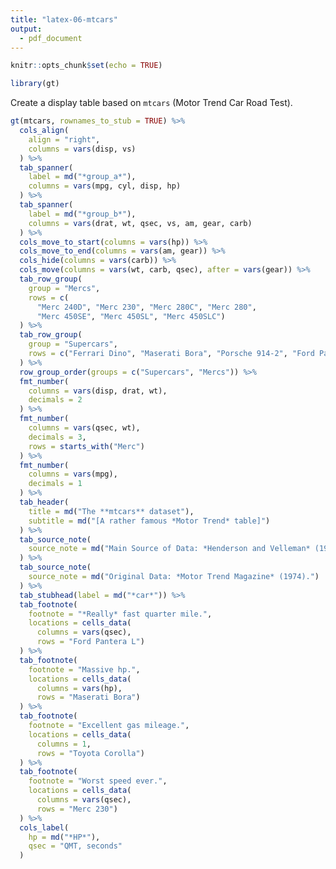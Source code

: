 ```yaml
---
title: "latex-06-mtcars"
output: 
  - pdf_document
---
```


```r
knitr::opts_chunk$set(echo = TRUE)

library(gt)
```

Create a display table based on `mtcars` (Motor Trend Car Road Test).

```r
gt(mtcars, rownames_to_stub = TRUE) %>%
  cols_align(
    align = "right",
    columns = vars(disp, vs)
  ) %>%
  tab_spanner(
    label = md("*group_a*"),
    columns = vars(mpg, cyl, disp, hp)
  ) %>%
  tab_spanner(
    label = md("*group_b*"),
    columns = vars(drat, wt, qsec, vs, am, gear, carb)
  ) %>%
  cols_move_to_start(columns = vars(hp)) %>%
  cols_move_to_end(columns = vars(am, gear)) %>%
  cols_hide(columns = vars(carb)) %>%
  cols_move(columns = vars(wt, carb, qsec), after = vars(gear)) %>%
  tab_row_group(
    group = "Mercs",
    rows = c(
      "Merc 240D", "Merc 230", "Merc 280C", "Merc 280",
      "Merc 450SE", "Merc 450SL", "Merc 450SLC")
  ) %>%
  tab_row_group(
    group = "Supercars",
    rows = c("Ferrari Dino", "Maserati Bora", "Porsche 914-2", "Ford Pantera L")
  ) %>%
  row_group_order(groups = c("Supercars", "Mercs")) %>%
  fmt_number(
    columns = vars(disp, drat, wt),
    decimals = 2
  ) %>%
  fmt_number(
    columns = vars(qsec, wt),
    decimals = 3,
    rows = starts_with("Merc")
  ) %>%
  fmt_number(
    columns = vars(mpg),
    decimals = 1
  ) %>%
  tab_header(
    title = md("The **mtcars** dataset"),
    subtitle = md("[A rather famous *Motor Trend* table]")
  ) %>%
  tab_source_note(
    source_note = md("Main Source of Data: *Henderson and Velleman* (1981).")
  ) %>%
  tab_source_note(
    source_note = md("Original Data: *Motor Trend Magazine* (1974).")
  ) %>%
  tab_stubhead(label = md("*car*")) %>%
  tab_footnote(
    footnote = "*Really* fast quarter mile.",
    locations = cells_data(
      columns = vars(qsec),
      rows = "Ford Pantera L")
  ) %>%
  tab_footnote(
    footnote = "Massive hp.",
    locations = cells_data(
      columns = vars(hp),
      rows = "Maserati Bora")
  ) %>%
  tab_footnote(
    footnote = "Excellent gas mileage.",
    locations = cells_data(
      columns = 1,
      rows = "Toyota Corolla")
  ) %>%
  tab_footnote(
    footnote = "Worst speed ever.",
    locations = cells_data(
      columns = vars(qsec),
      rows = "Merc 230")
  ) %>%
  cols_label(
    hp = md("*HP*"),
    qsec = "QMT, seconds"
  )
```
